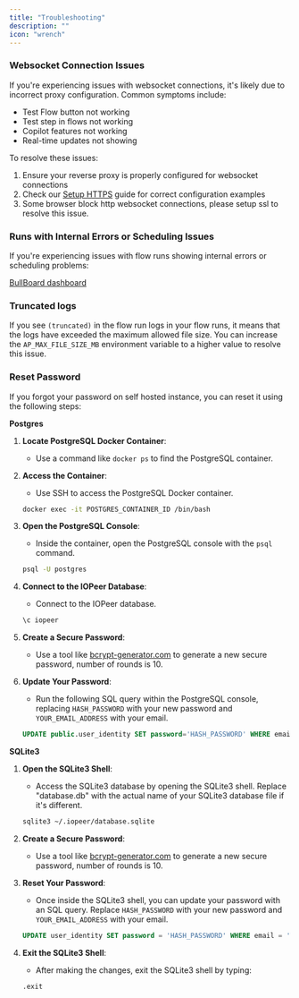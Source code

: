 ```yaml
---
title: "Troubleshooting"
description: ""
icon: "wrench"
---
```

### Websocket Connection Issues

If you're experiencing issues with websocket connections, it's likely due to incorrect proxy configuration. Common symptoms include:

- Test Flow button not working
- Test step in flows not working
- Copilot features not working
- Real-time updates not showing

To resolve these issues:

1. Ensure your reverse proxy is properly configured for websocket connections
2. Check our [Setup HTTPS](./setup-ssl) guide for correct configuration examples
3. Some browser block http websocket connections, please setup ssl to resolve this issue.

### Runs with Internal Errors or Scheduling Issues

If you're experiencing issues with flow runs showing internal errors or scheduling problems:

[BullBoard dashboard](/handbook/engineering/playbooks/bullboard)

### Truncated logs

If you see `(truncated)` in the flow run logs in your flow runs, it means that the logs have exceeded the maximum allowed file size. You can increase the `AP_MAX_FILE_SIZE_MB` environment variable to a higher value to resolve this issue.

### Reset Password

If you forgot your password on self hosted instance, you can reset it using the following steps:

**Postgres**

1. **Locate PostgreSQL Docker Container**:
   - Use a command like `docker ps` to find the PostgreSQL container.

2. **Access the Container**:
   - Use SSH to access the PostgreSQL Docker container.
   ```bash
   docker exec -it POSTGRES_CONTAINER_ID /bin/bash
   ```

3. **Open the PostgreSQL Console**:
   - Inside the container, open the PostgreSQL console with the `psql` command.
   ```bash
   psql -U postgres
   ```

4. **Connect to the IOPeer Database**:
   - Connect to the IOPeer database.
   ```sql
   \c iopeer
   ```

5. **Create a Secure Password**:
   - Use a tool like [bcrypt-generator.com](https://bcrypt-generator.com/) to generate a new secure password, number of rounds is 10.

6. **Update Your Password**:
   - Run the following SQL query within the PostgreSQL console, replacing `HASH_PASSWORD` with your new password and `YOUR_EMAIL_ADDRESS` with your email.
   ```sql
   UPDATE public.user_identity SET password='HASH_PASSWORD' WHERE email='YOUR_EMAIL_ADDRESS';
   ```

**SQLite3**

1. **Open the SQLite3 Shell**:
   - Access the SQLite3 database by opening the SQLite3 shell. Replace "database.db" with the actual name of your SQLite3 database file if it's different.
   ```bash
   sqlite3 ~/.iopeer/database.sqlite
   ```

2. **Create a Secure Password**:
   - Use a tool like [bcrypt-generator.com](https://bcrypt-generator.com/) to generate a new secure password, number of rounds is 10.

3. **Reset Your Password**:
   - Once inside the SQLite3 shell, you can update your password with an SQL query. Replace `HASH_PASSWORD` with your new password and `YOUR_EMAIL_ADDRESS` with your email.
   ```sql
   UPDATE user_identity SET password = 'HASH_PASSWORD' WHERE email = 'YOUR_EMAIL_ADDRESS';
   ```

4. **Exit the SQLite3 Shell**:
   - After making the changes, exit the SQLite3 shell by typing:
   ```bash
   .exit
   ```

